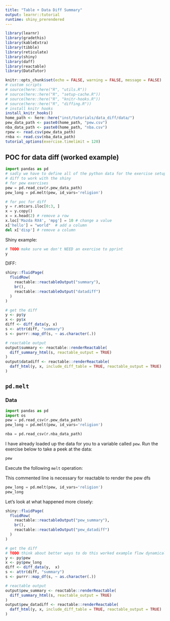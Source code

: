```yaml
---
title: "Table + Data Diff Summary"
output: learnr::tutorial
runtime: shiny_prerendered
---
```


```r
library(learnr)
library(gradethis)
library(kableExtra)
library(tibble)
library(reticulate)
library(shiny)
library(daff)
library(reactable)
library(DataTutor)

knitr::opts_chunk$set(echo = FALSE, warning = FALSE, message = FALSE)
# custom scripts
# source(here::here("R", "utils.R"))
# source(here::here("R", "setup-cache.R"))
# source(here::here("R", "knitr-hooks.R"))
# source(here::here("R", "diffing.R"))
# install knitr hooks
install_knitr_hooks()
home_path <- here::here("inst/tutorials/data_diff/data/")
pew_data_path <- paste0(home_path, "pew.csv")
nba_data_path <- paste0(home_path, "nba.csv")
rpew <- read.csv(pew_data_path)
rnba <- read.csv(nba_data_path)
tutorial_options(exercise.timelimit = 120)
```

## POC for data diff (worked example)

```python
import pandas as pd
# sadly we have to define all of the python data for the exercise setup and the 
# diff to work with the shiny
# for pew exercises
pew = pd.read_csv(r.pew_data_path)
pew_long = pd.melt(pew, id_vars='religion')

# for poc for diff
y = r.mtcars.iloc[0:3, ]
x = y.copy()
x = x.head(2) # remove a row
x.loc['Mazda RX4', 'mpg'] = 10 # change a value
x['hello'] = "world"  # add a column
del x['disp'] # remove a column
```

Shiny example:

```python
# TODO make sure we don't NEED an exercise to pprint
y
```

<!-- ```{python x, echo=TRUE, opts.label="pprinter"} -->
<!-- x -->
<!-- ``` -->


<!-- These makes it so that the x and y data are SharedData so that reactable can detect it -->
<!-- `r htmltools::knit_print.shiny.tag.list(reactable::reactable(py$x))` -->
<!-- `r htmltools::knit_print.shiny.tag.list(reactable::reactable(py$y))` -->

DIFF:

```r
shiny::fluidPage(
  fluidRow(
    reactable::reactableOutput("summary"),
    br(),
    reactable::reactableOutput("datadiff")
  )
)
```


```r
# get the diff
y <- py$y
x <- py$x
diff <- diff_data(y, x)
s <- attr(diff, "summary")
s <- purrr::map_df(s, ~ as.character(.))

# reactable output 
output$summary <- reactable::renderReactable(
  diff_summary_html(s, reactable_output = TRUE)
)
output$datadiff <- reactable::renderReactable(
  daff_html(y, x, include_diff_table = TRUE, reactable_output = TRUE)
)

```

## `pd.melt`

### Data

```python
import pandas as pd
import os
pew = pd.read_csv(r.pew_data_path)
pew_long = pd.melt(pew, id_vars='religion')

nba = pd.read_csv(r.nba_data_path)
```

I have already loaded up the data for you to a variable called `pew`. Run the exercise below to take a peek at the data:

```python
pew

```

Execute the following `melt` operation:

This commented line is necessary for reactable to render the pew dfs

```python
pew_long = pd.melt(pew, id_vars='religion')
pew_long

```

<!-- TODO: try out the modern pandas tidy data series: https://tomaugspurger.github.io/modern-5-tidy -->

Let's look at what happened more closely:

```r
shiny::fluidPage(
  fluidRow(
    reactable::reactableOutput("pew_summary"),
    br(),
    reactable::reactableOutput("pew_datadiff")
  )
)
```

```r
# get the diff
# TODO think about better ways to do this worked example flow dynamically.
y <- py$pew
x <- py$pew_long
diff <- diff_data(y,  x)
s <- attr(diff, "summary")
s <- purrr::map_df(s, ~ as.character(.))

# reactable output
output$pew_summary <- reactable::renderReactable(
  diff_summary_html(s, reactable_output = TRUE)
)
output$pew_datadiff <- reactable::renderReactable(
  daff_html(y, x, include_diff_table = TRUE, reactable_output = TRUE)
)
```

<!-- ```{python ex-nba-load, exercise=TRUE, exercise.setup="pew_setup", opts.label="pprinter"} -->
<!-- nba -->

<!-- ``` -->


















